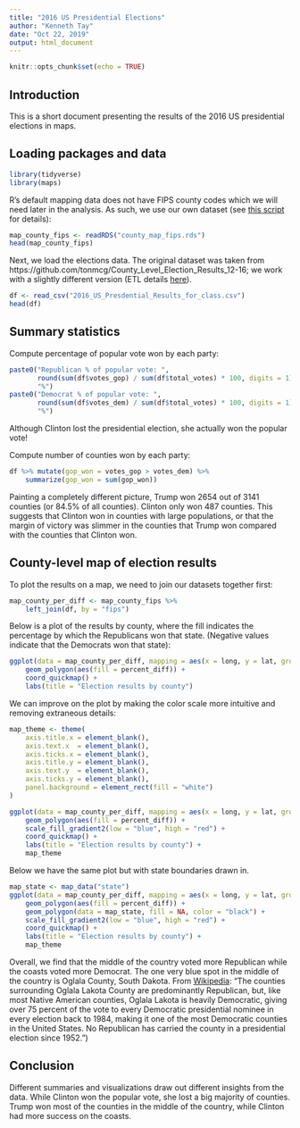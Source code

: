 ```yaml
---
title: "2016 US Presidential Elections"
author: "Kenneth Tay"
date: "Oct 22, 2019"
output: html_document
---
```


```r
knitr::opts_chunk$set(echo = TRUE)
```

## Introduction

This is a short document presenting the results of the 2016 US presidential elections in maps.

## Loading packages and data

```r
library(tidyverse)
library(maps)
```

R's default mapping data does not have FIPS county codes which we will need later in the analysis. As such, we use our own dataset (see [this script](http://web.stanford.edu/~kjytay/courses/stats32-aut2019/Session%209/Wrangling%20map%20data.R) for details):
```r
map_county_fips <- readRDS("county_map_fips.rds")
head(map_county_fips)
```

Next, we load the elections data. The original dataset was taken from https://github.com/tonmcg/County_Level_Election_Results_12-16; we work with a slightly different version (ETL details [here](http://web.stanford.edu/~kjytay/courses/stats32-aut2019/Session%209/Elections_ETL.R)).
```r
df <- read_csv("2016_US_Presdential_Results_for_class.csv")
head(df)
```

## Summary statistics

Compute percentage of popular vote won by each party:
```r
paste0("Republican % of popular vote: ", 
       round(sum(df$votes_gop) / sum(df$total_votes) * 100, digits = 1),
       "%")
paste0("Democrat % of popular vote: ", 
       round(sum(df$votes_dem) / sum(df$total_votes) * 100, digits = 1),
       "%")
```

Although Clinton lost the presidential election, she actually won the popular vote!  

Compute number of counties won by each party:
```r
df %>% mutate(gop_won = votes_gop > votes_dem) %>%
    summarize(gop_won = sum(gop_won))
```

Painting a completely different picture, Trump won 2654 out of 3141 counties (or 84.5% of all counties). Clinton only won 487 counties. This suggests that Clinton won in counties with large populations, or that the margin of victory was slimmer in the counties that Trump won compared with the counties that Clinton won.

## County-level map of election results

To plot the results on a map, we need to join our datasets together first:
```r
map_county_per_diff <- map_county_fips %>%
    left_join(df, by = "fips")
```

Below is a plot of the results by county, where the fill indicates the percentage by which the Republicans won that state. (Negative values indicate that the Democrats won that state):
```r
ggplot(data = map_county_per_diff, mapping = aes(x = long, y = lat, group = group)) +
    geom_polygon(aes(fill = percent_diff)) + 
    coord_quickmap() + 
    labs(title = "Election results by county")
```

We can improve on the plot by making the color scale more intuitive and removing extraneous details:
```r
map_theme <- theme(
    axis.title.x = element_blank(),
    axis.text.x  = element_blank(),
    axis.ticks.x = element_blank(),
    axis.title.y = element_blank(),
    axis.text.y  = element_blank(),
    axis.ticks.y = element_blank(),
    panel.background = element_rect(fill = "white")
)

ggplot(data = map_county_per_diff, mapping = aes(x = long, y = lat, group = group)) +
    geom_polygon(aes(fill = percent_diff)) + 
    scale_fill_gradient2(low = "blue", high = "red") +
    coord_quickmap() + 
    labs(title = "Election results by county") +
    map_theme
```

Below we have the same plot but with state boundaries drawn in.
```r
map_state <- map_data("state")
ggplot(data = map_county_per_diff, mapping = aes(x = long, y = lat, group = group)) +
    geom_polygon(aes(fill = percent_diff)) + 
    geom_polygon(data = map_state, fill = NA, color = "black") +
    scale_fill_gradient2(low = "blue", high = "red") +
    coord_quickmap() + 
    labs(title = "Election results by county") + 
    map_theme
```

Overall, we find that the middle of the country voted more Republican while the coasts voted more Democrat. The one very blue spot in the middle of the country is Oglala County, South Dakota. From [Wikipedia](https://en.wikipedia.org/wiki/Oglala_Lakota_County,_South_Dakota#Politics): "The counties surrounding Oglala Lakota County are predominantly Republican, but, like most Native American counties, Oglala Lakota is heavily Democratic, giving over 75 percent of the vote to every Democratic presidential nominee in every election back to 1984, making it one of the most Democratic counties in the United States. No Republican has carried the county in a presidential election since 1952.") 

## Conclusion

Different summaries and visualizations draw out different insights from the data. While Clinton won the popular vote, she lost a big majority of counties. Trump won most of the counties in the middle of the country, while Clinton had more success on the coasts.